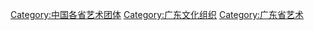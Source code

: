 [[Category:中国各省艺术团体|Category:中国各省艺术团体]]
[[Category:广东文化组织|Category:广东文化组织]]
[[Category:广东省艺术|Category:广东省艺术]]